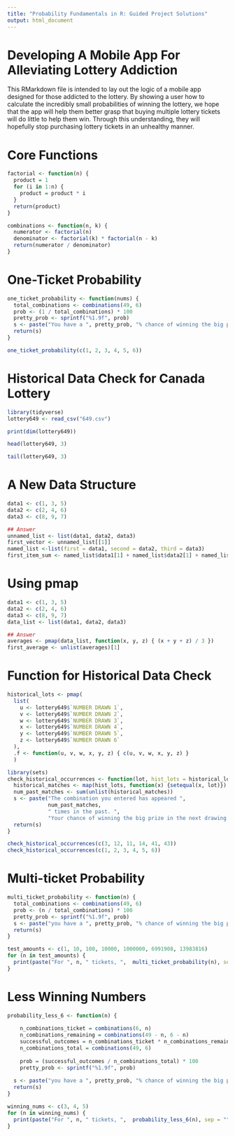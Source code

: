 ```yaml
---
title: "Probability Fundamentals in R: Guided Project Solutions"
output: html_document
---
```


# Developing A Mobile App For Alleviating Lottery Addiction

This RMarkdown file is intended to lay out the logic of a mobile app designed for those addicted to the lottery. By showing a user how to calculate the incredibly small probabilities of winning the lottery, we hope that the app will help them better grasp that buying multiple lottery tickets will do little to help them win. Through this understanding, they will hopefully stop purchasing lottery tickets in an unhealthy manner.

# Core Functions

```r
factorial <- function(n) {
  product = 1
  for (i in 1:n) {
    product = product * i
  }
  return(product)
}

combinations <- function(n, k) {
  numerator <- factorial(n)
  denominator <- factorial(k) * factorial(n - k)
  return(numerator / denominator)
}
```

# One-Ticket Probability

```r
one_ticket_probability <- function(nums) {
  total_combinations <- combinations(49, 6)
  prob <- (1 / total_combinations) * 100
  pretty_prob <- sprintf("%1.9f", prob)
  s <- paste("You have a ", pretty_prob, "% chance of winning the big prize.", sep = "")
  return(s)
}

one_ticket_probability(c(1, 2, 3, 4, 5, 6))
```

# Historical Data Check for Canada Lottery

```r
library(tidyverse)
lottery649 <- read_csv("649.csv")

print(dim(lottery649))
```

```r
head(lottery649, 3)
```

```r
tail(lottery649, 3)
```

# A New Data Structure

```r
data1 <- c(1, 3, 5)
data2 <- c(2, 4, 6)
data3 <- c(8, 9, 7)

## Answer
unnamed_list <- list(data1, data2, data3)
first_vector <- unnamed_list[[1]]
named_list <-list(first = data1, second = data2, third = data3)
first_item_sum <- named_list$data1[1] + named_list$data2[1] + named_list$data3[1]
```

# Using pmap

```r
data1 <- c(1, 3, 5)
data2 <- c(2, 4, 6)
data3 <- c(8, 9, 7)
data_list <- list(data1, data2, data3)

## Answer
averages <- pmap(data_list, function(x, y, z) { (x + y + z) / 3 })
first_average <- unlist(averages)[1]
```


# Function for Historical Data Check

```r
historical_lots <- pmap(
  list(
    u <- lottery649$`NUMBER DRAWN 1`,
    v <- lottery649$`NUMBER DRAWN 2`,
    w <- lottery649$`NUMBER DRAWN 3`,
    x <- lottery649$`NUMBER DRAWN 4`,
    y <- lottery649$`NUMBER DRAWN 5`,
    z <- lottery649$`NUMBER DRAWN 6`
  ), 
  .f <- function(u, v, w, x, y, z) { c(u, v, w, x, y, z) }
  )
```

```r
library(sets)
check_historical_occurrences <- function(lot, hist_lots = historical_lots) {
  historical_matches <- map(hist_lots, function(x) {setequal(x, lot)})
  num_past_matches <- sum(unlist(historical_matches))
  s <- paste("The combination you entered has appeared ", 
             num_past_matches, 
             " times in the past. ",
             "Your chance of winning the big prize in the next drawing using this combination is 0.0000072%", sep = "")
  return(s)
}

check_historical_occurrences(c(3, 12, 11, 14, 41, 43))
check_historical_occurrences(c(1, 2, 3, 4, 5, 6))
```

# Multi-ticket Probability

```r
multi_ticket_probability <- function(n) {
  total_combinations <- combinations(49, 6)
  prob <- (n / total_combinations) * 100
  pretty_prob <- sprintf("%1.9f", prob)
  s <- paste("you have a ", pretty_prob, "% chance of winning the big prize.", sep = "")
  return(s)
}
```

```r
test_amounts <- c(1, 10, 100, 10000, 1000000, 6991908, 13983816)
for (n in test_amounts) {
  print(paste("For ", n, " tickets, ",  multi_ticket_probability(n), sep = ""))
}
```

# Less Winning Numbers

```r
probability_less_6 <- function(n) {
  
    n_combinations_ticket = combinations(6, n)
    n_combinations_remaining = combinations(49 - n, 6 - n)
    successful_outcomes = n_combinations_ticket * n_combinations_remaining
    n_combinations_total = combinations(49, 6)
    
    prob = (successful_outcomes / n_combinations_total) * 100
    pretty_prob <- sprintf("%1.9f", prob)
  
  s <- paste("you have a ", pretty_prob, "% chance of winning the big prize.", sep = "")
  return(s)
}
```

```r
winning_nums <- c(3, 4, 5)
for (n in winning_nums) {
  print(paste("For ", n, " tickets, ",  probability_less_6(n), sep = ""))
}
```

